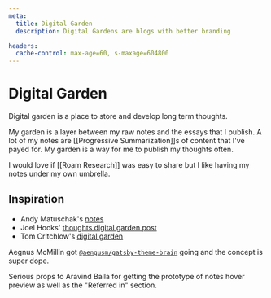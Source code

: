 ```yaml
---
meta:
  title: Digital Garden
  description: Digital Gardens are blogs with better branding

headers:
  cache-control: max-age=60, s-maxage=604800
---
```


# Digital Garden

Digital garden is a place to store and develop long term thoughts.

My garden is a layer between my raw notes and the essays that I publish. A lot of my notes are [[Progressive Summarization]]s of content that I've payed for. My garden is a way for me to publish my thoughts often.

I would love if [[Roam Research]] was easy to share but I like having my notes under my own umbrella.

## Inspiration

- Andy Matuschak's [notes](https://notes.andymatuschak.org/)
- Joel Hooks' [thoughts digital garden post](https://joelhooks.com/digital-garden)
- Tom Critchlow's [digital garden](https://tomcritchlow.com/2019/02/17/building-digital-garden/)

Aegnus McMillin got [`@aengusm/gatsby-theme-brain`](https://github.com/aengusmcmillin/gatsby-theme-brain) going and the concept is super dope.

Serious props to Aravind Balla for getting the prototype of notes hover preview as well as the "Referred in" section.
